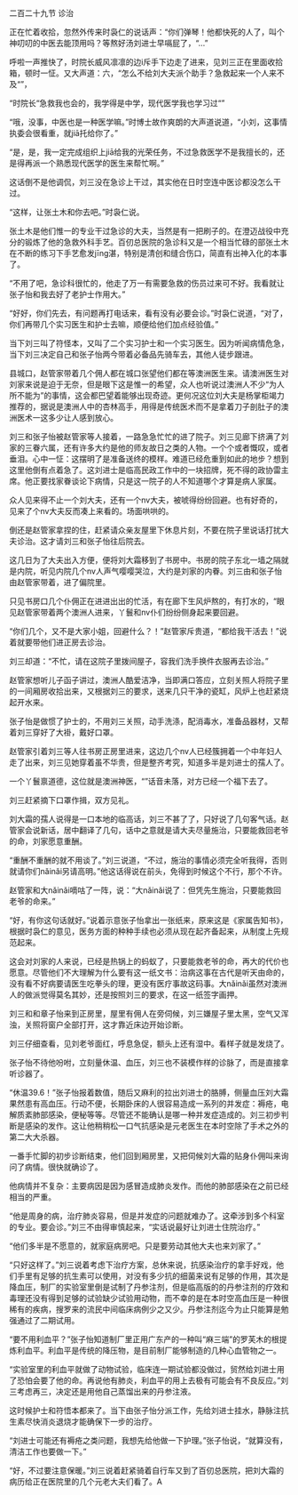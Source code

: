 

二百二十九节 诊治

正在忙着收拾，忽然外传来时袅仁的说话声：“你们弹琴！他都快死的人了，叫个神叨叨的中医去能顶用吗？等熬好汤刘进士早嗝屁了，“…”

呼啦一声推快了，时院长威风凛凛的边i斥手下边走了进来，见刘三正在里面收拾箱，顿时一怔。又大声道：六，“怎么不给刘大夫派个助手？急救起来一个人来不及“”，

“时院长“急救我也会的，我学得是中学，现代医学我也学习过“”

“哦，没事，中医也是一种医学嘛。”时博士故作爽朗的大声道说道，“小刘，这事情执委会很看重，就jiā托给你了。”

“是，是，我一定完成组织上jiā给我的光荣任务，不过急救医学不是我擅长的，还是得再派一个熟悉现代医学的医生来帮忙啊。”

这话倒不是他调侃，刘三没在急诊上干过，其实他在日时空连中医诊都没怎么干过。

“这样，让张土木和你去吧。”时袅仁说。

张土木是他们惟一的专业干过急诊的大夫，当然是有一把刷子的。在澄迈战役中充分的锻炼了他的急救外科手艺。百仞总医院的急诊科又是一个相当忙碌的部张土木在不断的练习下手艺愈发jīng湛，特别是清创和缝合伤口，简直有出神入化的本事了。

“不用了吧，急诊科很忙的，他走了万一有需要急救的伤员过来可不好。我看就让张子怡和我去好了老护士作用大。”

“好好，你们先去，有问题再打电话来，看有没有必要会诊。”时袅仁说道，“对了，你们再带几个实习医生和护士去嘛，顺便给他们加点经验值。”

当下刘三叫了符怪本，又叫了二个实习护士和一个实习医生。因为听闻病情危急，当下刘三决定自己和张子怡两今带着必备品先骑车去，其他人徒步跟进。

县城口，赵管家带着几个佣人都在城口张望他们都在等澳洲医生来。请澳洲医生对刘家来说是迫于无奈，但是眼下这是惟一的希望，众人也听说过澳洲人不少“为人所不能为”的事情，这会都巴望着能够出现奇迹。更何况这位刘大夫是杨掌柜竭力推荐的，据说是澳洲人中的杏林高手，用得是传统医术而不是拿着刀子剖肚子的澳洲医术一这多少让人感到放心。

刘三和张子怡被赵管家等人接着，一路急急忙忙的进了院子。刘三见廊下挤满了刘家的三眷六属，还有许多大约是他的师友故日之类的人物。一个个或者慨叹，或者垂泪。心中一怔：这摆明了是准备送终的模样。难道已经危重到如此的地步？想到这里他倒有点着急了。这刘进士是临高民政工作中的一块招牌，死不得的政协雷主席。他正要找家眷谈论下病情，只是这一院子的人不知道哪个才算是病人家属。

众人见来得不止一个刘大夫，还有一个nv大夫，被唬得纷纷回避。也有好奇的，见来了个nv大夫反而凑上来看的。场面哄哄的。

倒还是赵管家拿捏的住，赶紧请众亲友屋里下休息片刻，不要在院子里说话打扰大夫诊治。这才请刘三和张子怡往后院去。

这几日为了大夫出入方便，便将刘大霜移到了书房中。书房的院子东北一墙之隔就是内院，听见内院几个nv人声气嘤嘤哭泣，大约是刘家的内眷。刘三由和张子怡由赵管家带着，进了偏院里。

只见书房口几个仆佣正在进进出出的忙活，有在廊下生风炉熬的，有打水的，“眼见赵管家带着两个澳洲人进来，丫鬟和nv仆们纷纷侧身起来要回避。

“你们几个，又不是大家小姐，回避什么？！”赵管家斥贵道，“都给我干活去！”说着就要带他们进正房去诊治。

刘三却道：“不忙，请在这院子里拨间屋子，容我们洗手换件衣服再去诊治。”

赵管家想听儿子函子讲过，澳洲人酷爱洁净，当即满口答应，立刻关照人将院子里的一间厢房收拾出来，又根据刘三的要求，送来几只干净的瓷缸，风炉上也赶紧烧起开水来。

张子怡是做惯了护士的，不用刘三关照，动手洗涤，配消毒水，准备品器材，又帮着刘三穿好了大褂，戴好口罩。

赵管家引着刘三等人往书房正房里进来，这边几个nv人已经簇拥着一个中年妇人走了出来，刘三见她穿着虽不华贵，但是整齐考究，知道多半是刘进士的孺人了。

一个丫鬟禀道德，这位就是澳洲神医，“”话音未落，对方已经一个福下去了。

刘三赶紧摘下口罩作揖，双方见礼。

刘大霜的孺人说得是一口本地的临高话，刘三不甚了了，只好说了几句客气话。赵管家会说新话，居中翻译了几句，话中之意就是请大夫尽量施治，只要能救回老爷的命，刘家愿意重酬。

“重酬不重酬的就不用谈了。”刘三说道，“不过，施治的事情必须完全听我得，否则就请你们nǎinǎi另请高明。”他这话得说在前头，免得到时候这个不行，那个不许。

赵管家和大nǎinǎi嘀咕了一阵，说：“大nǎinǎi说了：但凭先生施治，只要能救回老爷的命来。”

“好，有你这句话就好。”说着示意张子怡拿出一张纸来，原来这是《家属告知书》，根据时袅仁的意见，医务方面的种种手续也必须从现在起齐备起来，从制度上先规范起来。

这会对刘家的人来说，已经是热锅上的蚂蚁了，只要能救老爷的命，再大的代价也愿意。尽管他们不大理解为什么要有这一纸文书：治病这事在古代是听天由命的，没有看不好病要请医生吃拳头的理，更没有医疗事故这码事。大nǎinǎi虽然对澳洲人的做派觉得莫名其妙，还是按照刘三的要求，在这一纸签字画押。

刘三和和章子怡来到正房里，屋里有佣人在旁伺候，刘三嫌屋子里太黑，空气又浑浊，关照将窗户全部打开，这才靠近床边开始诊断。

刘三仔细查看，见刘老爷面红，呼息急促，额头上还有湿中。看样子就是发烧了。

张子怡不待他吩咐，立刻量休温、血压，刘三也不装模作样的诊脉了，而是直接拿听诊器了。

“休温39.6！”张子怡报着数值，随后又麻利的拉出刘进士的胳膊，侧量血压刘大霜果然患有高血压。行动不便，长期卧床的人很容易造成一系列的并发症：褥疮，电解质紊肺部感染，便秘等等。尽管还不能确认是哪一种并发症造成的。刘三初步判断是感染的发作。这让他稍稍松一口气抗感染是元老医生在本时空除了手术之外的第二大大杀器。

一番手忙脚的初步诊断结束，他们回到厢房里，又把伺候刘大霜的贴身仆佣叫来询问了病情。很快就确诊了。

他病情并不复杂：主要病因是因为感冒造成肺炎发作。而他的肺部感染在之前已经相当的严重。

“他是周身的病，治疗肺炎容易，但是并发症的问题就难办了。这牵涉到多个科室的专业。要会诊。”刘三不由得审慎起来，“实话说最好让刘进士住院治疗。”

“他们多半是不愿意的，就家庭病房吧。只是要劳动其他大夫也来刘家了。”

“只好这样了。”刘三说着考虑下治疗方案，总休来说，抗感染治疗的拿手好戏，他们手里有足够的抗生素可以使用，对没有多少抗的细菌来说有足够的作用，其次是降血压，制厂的实验室里倒是试制了丹参注剂，但是临高版的的丹参注剂的疗效和毒理还没有得到足够的试验缺少试验用动物，而不幸的是在本时空高血压是一种很稀有的疾病，搜罗来的流民中间临床病例少之又少。丹参注剂迄今为止只能算是勉强通过了二期试用。

“要不用利血平？”张子怡知道制厂里正用广东产的一种叫“麻三端”的罗芙木的根提炼利血平。利血平是传统的降压物，是目前制厂能够制造的几种心血管物之一。

“实验室里的利血平就做了动物试验，临床连一期试验都没做过，贸然给刘进士用了恐怕会要了他的命。再说他有肺炎，利血平的用上去极有可能会有不良反应。”刘三考虑再三，决定还是用他自己蒸馏出来的丹参注液。

这时候护士和符悟本都来了。当下由张子怡分派工作，先给刘进士挂水，静脉注抗生素尽快消炎退烧才能确保下一步的治疗。

“刘进士可能还有褥疮之类问题，我想先给他做一下护理。”张子怡说，“就算没有，清洁工作也要做一下。”

“好，不过要注意保暖。”刘三说着赶紧骑着自行车又到了百仞总医院，把刘大霜的病历给正在医院里的几个元老大夫们看了。A

